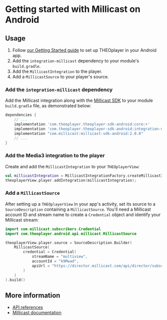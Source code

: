 # Getting started with Millicast on Android


<Intro />

## Usage

1. Follow [our Getting Started guide](../../../getting-started/01-sdks/02-android/00-getting-started.mdx)
   to set up THEOplayer in your Android app.
2. Add the `integration-millicast` dependency to your module's `build.gradle`.
3. Add the `MillicastIntegration` to the player.
4. Add a `MillicastSource` to your player's source.

### Add the `integration-millicast` dependency

Add the Millicast integration along with the [Millicast SDK](https://docs.dolby.io/streaming-apis/docs/android)
to your module `build.gradle` file, as demonstrated below:

```groovy
dependencies {
    // ...
    implementation 'com.theoplayer.theoplayer-sdk-android:core:+'
    implementation 'com.theoplayer.theoplayer-sdk-android:integration-millicast:+'
    implementation "com.millicast:millicast-sdk-android:2.0.0"
    // ...
}
```

### Add the Media3 integration to the player

Create and add the `MillicastIntegration` to your `THEOplayerView`:

```kotlin
val millicastIntegration = MillicastIntegrationFactory.createMillicastIntegration();
theoplayerView.player.addIntegration(millicastIntegration);
```

### Add a `MillicastSource`

After setting up a `THEOplayerView` in your app's activity, set its source to a `SourceDescription` containing a `MillicastSource`.
You'll need a Millicast account ID and stream name to create a `Credential` object and identify your Millicast stream:

```kotlin
import com.millicast.subscribers.Credential
import com.theoplayer.android.api.millicast.MillicastSource

theoplayerView.player.source = SourceDescription.Builder(
    MillicastSource(
        credential = Credential(
            streamName = "multiview",
            accountId = "k9Mwad",
            apiUrl = "https://director.millicast.com/api/director/subscribe"
        )
    )
).build()
```

## More information

- [API references](pathname:///theoplayer/v8/api-reference/android/com/theoplayer/android/api/millicast/package-summary.html)
- [Millicast documentation](https://docs.dolby.io/streaming-apis/docs/)
